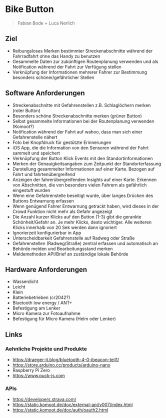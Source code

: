 # Bike Button

> Fabian Bode + Luca Nerlich

## Ziel
- Reibungsloses Merken bestimmter Streckenabschnitte während der Fahrradfahrt ohne das Handy zu benutzen
- Gesammelte Daten zur zukünftigen Routenplanung verwenden und als Notification während der Fahrt zur Verfügung stellen
- Verknüpfung der Informationen mehrerer Fahrer zur Bestimmung besonders schöner/gefährlicher Stellen

## Software Anforderungen
- Streckenabschnitte mit Gefahrenstellen z.B. Schlaglöchern merken (roter Button)
- Besonders schöne Streckenabschnitte merken (grüner Button)
- Selbst gesammelte Informationen bei der Routenplanung verwenden (Komoot?)
- Notification während der Fahrt auf wahoo, dass man sich einer Gefahrenstelle nähert
- Foto bei Knopfdruck für gestützte Erinnerungen
- iOS App, die die Information von den Sensoren während der Fahrt sammelt und speichert
- Verknüpfung der Button Klick Events mit den Standortinformationen
- Merken der Genauigkeitsangaben zum Zeitpunkt der Standorterfassung
- Darstellung gesammelter Informationen auf einer Karte. Bezogen auf Fahrt und fahrtenübergreifend
- Anzeigen der fahrerübergreifenden Insights auf einer Karte. Erkennen von Abschnitten, die von besonders vielen Fahrern als gefährlich eingestuft wurden
- Wenn eine Gefahrenstelle beseitigt wurde, über langes Drücken des Buttons Entwarnung erfassen
- Wenn genügend Fahrer Entwarnung getrackt haben, wird dieses in der Crowd Funktion nicht mehr als Gefahr angezeigt
- Die Anzahl kurzer Klicks auf den Button (1-3) gibt die gerankte Schönheit/Gefahr an. Je mehr Klicks, desto wichtiger. Alle weiteren Klicks innerhalb von 20 Sek werden dann ignoriert
- Ignorierzeit konfigurierbar in App
- Unterscheidbarkeit Gefahrenstelle auf Radweg oder Straße
- Gefahrenstellen (Radweg/Straße) zentral erfassen und automatisch an Behörde melden und Bearbeitungsstand merken
- Meldemethoden API/Brief an zuständige lokale Behörde

## Hardware Anforderungen
- Wasserdicht
- Leicht
- Klein
- Batteriebetrieben (cr2042?)
- Bluetooth low energy / ANT+
- Befestigung am Lenker
- Micro Kamera zur Fotoaufnahme
- Befestigung für Micro Kamera (Helm oder Lenker)

## Links

### Aehnliche Projekte und Produkte

- https://draeger-it.blog/bluetooth-4-0-ibeacon-teil1/
- https://store.arduino.cc/products/arduino-nano
- Raspberry Pi Zero
- https://www.puck-js.com

### APIs
- https://developers.strava.com/
- https://static.komoot.de/doc/external-api/v007/index.html
- https://static.komoot.de/doc/auth/oauth2.html
